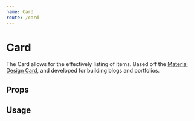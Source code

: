 ```yaml
---
name: Card
route: /card
---
```



# Card

The Card allows for the effectively listing of items. Based off the [Material Design Card](https://material.io/components/cards/), and developed for building blogs and portfolios.

## Props

<Props of={Card} />

## Usage

<Playground>
  <Card
    title="Test Card"
    supporting="This is a test of the card element in the Starstuff Components Library"
  />
  <Card
    title="Linked Card"
    location="#"
    supporting="This is a test of the card element in the Starstuff Components Library, with a link."
  />
</Playground>
